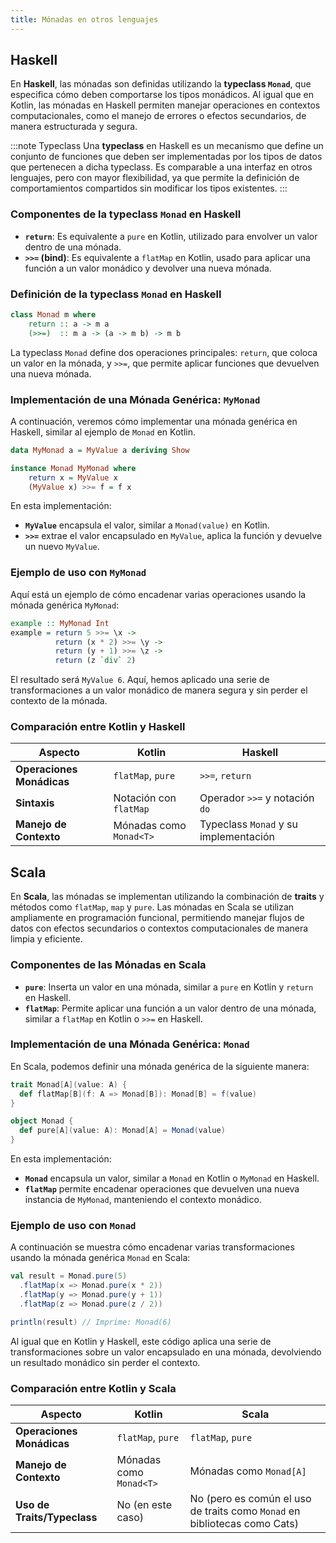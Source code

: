 ```yaml
---
title: Mónadas en otros lenguajes
---
```


## Haskell

En **Haskell**, las mónadas son definidas utilizando la **typeclass `Monad`**, que especifica cómo deben comportarse los tipos monádicos. Al igual que en Kotlin, las mónadas en Haskell permiten manejar operaciones en contextos computacionales, como el manejo de errores o efectos secundarios, de manera estructurada y segura.

:::note Typeclass
Una **typeclass** en Haskell es un mecanismo que define un conjunto de funciones que deben ser implementadas por los tipos de datos que pertenecen a dicha typeclass. Es comparable a una interfaz en otros lenguajes, pero con mayor flexibilidad, ya que permite la definición de comportamientos compartidos sin modificar los tipos existentes.
:::

### Componentes de la typeclass `Monad` en Haskell

- **`return`**: Es equivalente a `pure` en Kotlin, utilizado para envolver un valor dentro de una mónada.
- **`>>=` (bind)**: Es equivalente a `flatMap` en Kotlin, usado para aplicar una función a un valor monádico y devolver una nueva mónada.

### Definición de la typeclass `Monad` en Haskell

```haskell
class Monad m where
    return :: a -> m a
    (>>=)  :: m a -> (a -> m b) -> m b
```

La typeclass `Monad` define dos operaciones principales: `return`, que coloca un valor en la mónada, y `>>=`, que permite aplicar funciones que devuelven una nueva mónada.

### Implementación de una Mónada Genérica: `MyMonad`

A continuación, veremos cómo implementar una mónada genérica en Haskell, similar al ejemplo de `Monad` en Kotlin.

```haskell
data MyMonad a = MyValue a deriving Show

instance Monad MyMonad where
    return x = MyValue x
    (MyValue x) >>= f = f x
```

En esta implementación:
- **`MyValue`** encapsula el valor, similar a `Monad(value)` en Kotlin.
- **`>>=`** extrae el valor encapsulado en `MyValue`, aplica la función y devuelve un nuevo `MyValue`.

### Ejemplo de uso con `MyMonad`

Aquí está un ejemplo de cómo encadenar varias operaciones usando la mónada genérica `MyMonad`:

```haskell
example :: MyMonad Int
example = return 5 >>= \x ->
          return (x * 2) >>= \y ->
          return (y + 1) >>= \z ->
          return (z `div` 2)
```

El resultado será `MyValue 6`. Aquí, hemos aplicado una serie de transformaciones a un valor monádico de manera segura y sin perder el contexto de la mónada.

### Comparación entre Kotlin y Haskell

| Aspecto                   | Kotlin                  | Haskell                               |
|---------------------------|-------------------------|---------------------------------------|
| **Operaciones Monádicas** | `flatMap`, `pure`       | `>>=`, `return`                       |
| **Sintaxis**              | Notación con `flatMap`  | Operador `>>=` y notación `do`        |
| **Manejo de Contexto**    | Mónadas como `Monad<T>` | Typeclass `Monad` y su implementación |

## Scala

En **Scala**, las mónadas se implementan utilizando la combinación de **traits** y métodos como `flatMap`, `map` y `pure`. Las mónadas en Scala se utilizan ampliamente en programación funcional, permitiendo manejar flujos de datos con efectos secundarios o contextos computacionales de manera limpia y eficiente.

### Componentes de las Mónadas en Scala

- **`pure`**: Inserta un valor en una mónada, similar a `pure` en Kotlin y `return` en Haskell.
- **`flatMap`**: Permite aplicar una función a un valor dentro de una mónada, similar a `flatMap` en Kotlin o `>>=` en Haskell.

### Implementación de una Mónada Genérica: `Monad`

En Scala, podemos definir una mónada genérica de la siguiente manera:

```scala
trait Monad[A](value: A) {
  def flatMap[B](f: A => Monad[B]): Monad[B] = f(value)
}

object Monad {
  def pure[A](value: A): Monad[A] = Monad(value)
}
```

En esta implementación:
- **`Monad`** encapsula un valor, similar a `Monad` en Kotlin o `MyMonad` en Haskell.
- **`flatMap`** permite encadenar operaciones que devuelven una nueva instancia de `MyMonad`, manteniendo el contexto monádico.

### Ejemplo de uso con `Monad`

A continuación se muestra cómo encadenar varias transformaciones usando la mónada genérica `Monad` en Scala:

```scala
val result = Monad.pure(5)
  .flatMap(x => Monad.pure(x * 2))
  .flatMap(y => Monad.pure(y + 1))
  .flatMap(z => Monad.pure(z / 2))

println(result) // Imprime: Monad(6)
```

Al igual que en Kotlin y Haskell, este código aplica una serie de transformaciones sobre un valor encapsulado en una mónada, devolviendo un resultado monádico sin perder el contexto.

### Comparación entre Kotlin y Scala

| Aspecto                     | Kotlin                  | Scala                                                                     |
|-----------------------------|-------------------------|---------------------------------------------------------------------------|
| **Operaciones Monádicas**   | `flatMap`, `pure`       | `flatMap`, `pure`                                                         |
| **Manejo de Contexto**      | Mónadas como `Monad<T>` | Mónadas como `Monad[A]`                                                   |
| **Uso de Traits/Typeclass** | No (en este caso)       | No (pero es común el uso de traits como `Monad` en bibliotecas como Cats) |
